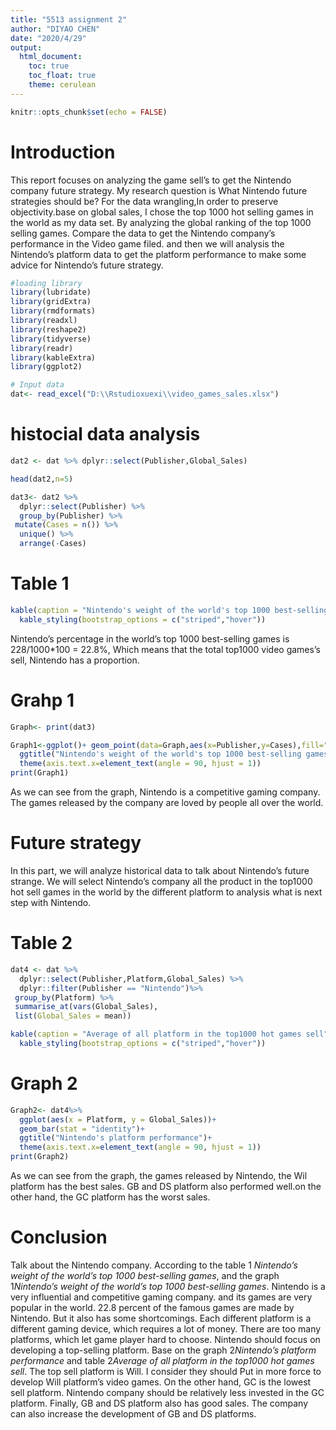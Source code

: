 ```yaml
---
title: "5513 assignment 2"
author: "DIYAO CHEN"
date: "2020/4/29"
output:
  html_document:
    toc: true
    toc_float: true
    theme: cerulean
---
```


```r
knitr::opts_chunk$set(echo = FALSE)
```

# Introduction
 This report focuses on analyzing the game sell's to get the Nintendo company future strategy.
 My research question is What Nintendo future strategies should be? 
 For the data wrangling,In order to preserve objectivity.base on global sales, I chose the top 1000 hot selling games in the world as my data set. 
 By analyzing the global ranking of the top 1000 selling games. Compare the data to get the Nintendo company's performance in the Video game filed. and then we will analysis the Nintendo's platform data to get the platform performance to make some advice for Nintendo's future strategy.



```r
#loading library
library(lubridate)
library(gridExtra)
library(rmdformats)
library(readxl)
library(reshape2)
library(tidyverse)
library(readr)
library(kableExtra)
library(ggplot2)
```


```r
# Input data
dat<- read_excel("D:\\Rstudioxuexi\\video_games_sales.xlsx")

```


# histocial data analysis
```r
dat2 <- dat %>% dplyr::select(Publisher,Global_Sales)

head(dat2,n=5)

```

```r
dat3<- dat2 %>%
  dplyr::select(Publisher) %>%
  group_by(Publisher) %>%
 mutate(Cases = n()) %>%
  unique() %>%
  arrange(-Cases)


```
# Table 1
```r

kable(caption = "Nintendo's weight of the world's top 1000 best-selling games",dat3)%>%
  kable_styling(bootstrap_options = c("striped","hover"))

```

Nintendo's percentage in the world's top 1000 best-selling games is 228/1000*100 = 22.8%, Which means that the total top1000 video games's sell, Nintendo has a proportion.


# Grahp 1
```r
Graph<- print(dat3)

Graph1<-ggplot()+ geom_point(data=Graph,aes(x=Publisher,y=Cases),fill="red",colour="black")+
  ggtitle("Nintendo's weight of the world's top 1000 best-selling games")+
  theme(axis.text.x=element_text(angle = 90, hjust = 1))
print(Graph1)

```


 As we can see from the graph, Nintendo is a competitive gaming company. The games released by the company are loved by people all over the world. 

# Future strategy

 In this part, we will analyze historical data to talk about Nintendo's future strange. We will select Nintendo's company all the product in the top1000 hot sell games in the world by the different platform to analysis what is next step with Nintendo.

# Table 2
```r
dat4 <- dat %>%
  dplyr::select(Publisher,Platform,Global_Sales) %>%
  dplyr::filter(Publisher == "Nintendo")%>%
 group_by(Platform) %>%
 summarise_at(vars(Global_Sales),
 list(Global_Sales = mean))

```

```r
kable(caption = "Average of all platform in the top1000 hot games sell",dat4)%>%
  kable_styling(bootstrap_options = c("striped","hover"))
```

# Graph 2
```r
Graph2<- dat4%>%
  ggplot(aes(x = Platform, y = Global_Sales))+
  geom_bar(stat = "identity")+
  ggtitle("Nintendo's platform performance")+
  theme(axis.text.x=element_text(angle = 90, hjust = 1))
print(Graph2)
```

 As we can see from the graph, the games released by Nintendo, the Wil platform has the best sales. GB and DS platform also performed well.on the other hand, the GC platform has the worst sales. 


# Conclusion
 Talk about the Nintendo company. 
 According to the table 1 *Nintendo's weight of the world's top 1000 best-selling games*, and the graph 1*Nintendo's weight of the world's top 1000 best-selling games*. Nintendo is a very influential and competitive gaming company. and its games are very popular in the world. 22.8 percent of the famous games are made by Nintendo.
 But it also has some shortcomings. Each different platform is a different gaming device, which requires a lot of money. There are too many platforms, which let game player hard to choose. Nintendo should focus on developing a top-selling platform.
Base on the graph 2*Nintendo's platform performance* and table 2*Average of all platform in the top1000 hot games sell*. The top sell platform is Will. I consider they should Put in more force to develop  Will platform's video games. On the other hand, GC is the lowest sell platform. Nintendo company should be relatively less invested in the GC platform. Finally, GB and DS platform  also has good sales. The company can also increase the development of GB and DS platforms.
